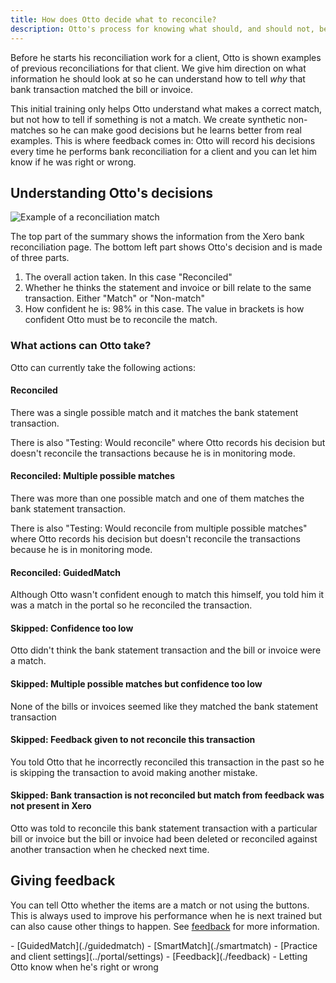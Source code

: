 ```yaml
---
title: How does Otto decide what to reconcile?
description: Otto's process for knowing what should, and should not, be reconciled
---
```



Before he starts his reconciliation work for a client, Otto is shown examples of previous reconciliations for that client. We give him direction on what information he should look at so he can understand how to tell *why* that bank transaction matched the bill or invoice.

This initial training only helps Otto understand what makes a correct match, but not how to tell if something is not a match. We create synthetic non-matches so he can make good decisions but he learns better from real examples. This is where feedback comes in: Otto will record his decisions every time he performs bank reconciliation for a client and you can let him know if he was right or wrong.

## Understanding Otto's decisions
![Example of a reconciliation match](../../../assets/guides/how-does-otto-decide-what-to-reconcile/reconciled.png)

The top part of the summary shows the information from the Xero bank reconciliation page. The bottom left part shows Otto's decision and is made of three parts.

1. The overall action taken. In this case "Reconciled"
2. Whether he thinks the statement and invoice or bill relate to the same transaction. Either "Match" or "Non-match"
3. How confident he is: 98% in this case. The value in brackets is how confident Otto must be to reconcile the match.

### What actions can Otto take?
Otto can currently take the following actions:

#### Reconciled
There was a single possible match and it matches the bank statement transaction.

There is also "Testing: Would reconcile" where Otto records his decision but doesn't reconcile the transactions because he is in monitoring mode.

#### Reconciled: Multiple possible matches
There was more than one possible match and one of them matches the bank statement transaction.

There is also "Testing: Would reconcile from multiple possible matches" where Otto records his decision but doesn't reconcile the transactions because he is in monitoring mode.

#### Reconciled: GuidedMatch
Although Otto wasn't confident enough to match this himself, you told him it was a match in the portal so he reconciled the transaction.

#### Skipped: Confidence too low
Otto didn't think the bank statement transaction and the bill or invoice were a match.

#### Skipped: Multiple possible matches but confidence too low
None of the bills or invoices seemed like they matched the bank statement transaction

#### Skipped: Feedback given to not reconcile this transaction
You told Otto that he incorrectly reconciled this transaction in the past so he is skipping the transaction to avoid making another mistake.

#### Skipped: Bank transaction is not reconciled but match from feedback was not present in Xero
Otto was told to reconcile this bank statement transaction with a particular bill or invoice but the bill or invoice had been deleted or reconciled against another transaction when he checked next time.

## Giving feedback
You can tell Otto whether the items are a match or not using the buttons. This is always used to improve his performance when he is next trained but can also cause other things to happen. See [feedback](./feedback) for more information. 


<Aside type="tip" title="Related pages">
    - [GuidedMatch](./guidedmatch)
    - [SmartMatch](./smartmatch)
    - [Practice and client settings](../portal/settings)
    - [Feedback](./feedback) - Letting Otto know when he's right or wrong
</Aside>


